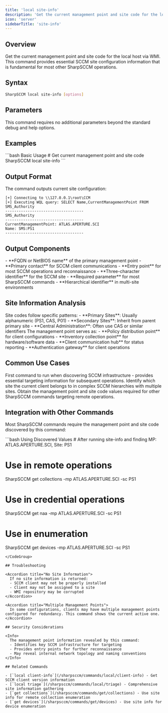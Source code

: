 ```yaml
---
title: 'local site-info'
description: 'Get the current management point and site code for the local host via WMI'
icon: 'server'
sidebarTitle: 'site-info'
---
```


## Overview

Get the current management point and site code for the local host via WMI. This command provides essential SCCM site configuration information that is fundamental for most other SharpSCCM operations.

## Syntax

```bash
SharpSCCM local site-info [options]
```

## Parameters

This command requires no additional parameters beyond the standard debug and help options.

## Examples

<CodeGroup>
```bash Basic Usage
# Get current management point and site code
SharpSCCM local site-info
```
</CodeGroup>

## Output Format

The command outputs current site configuration:

```text
[+] Connecting to \\127.0.0.1\root\CCM
[+] Executing WQL query: SELECT Name,CurrentManagementPoint FROM SMS_Authority
-----------------------------------
SMS_Authority
-----------------------------------
CurrentManagementPoint: ATLAS.APERTURE.SCI
Name: SMS:PS1
-----------------------------------
```

## Output Components

<Accordion title="Management Point">
  - **FQDN or NetBIOS name** of the primary management point
  - **Primary contact** for SCCM client communications
  - **Entry point** for most SCCM operations and reconnaissance
</Accordion>

<Accordion title="Site Code">
  - **Three-character identifier** for the SCCM site
  - **Required parameter** for most SharpSCCM commands
  - **Hierarchical identifier** in multi-site environments
</Accordion>

## Site Information Analysis

<Accordion title="Site Code Format">
  Site codes follow specific patterns:
  - **Primary Sites**: Usually alphanumeric (PS1, CAS, P01)
  - **Secondary Sites**: Inherit from parent primary site
  - **Central Administration**: Often use CAS or similar identifiers
</Accordion>

<Accordion title="Management Point Role">
  The management point serves as:
  - **Policy distribution point** for client configurations
  - **Inventory collection point** for hardware/software data
  - **Client communication hub** for status reporting
  - **Authentication gateway** for client operations
</Accordion>

## Common Use Cases

<Accordion title="Initial Reconnaissance">
  First command to run when discovering SCCM infrastructure - provides essential targeting information for subsequent operations.
</Accordion>

<Accordion title="Multi-Site Environments">
  Identify which site the current client belongs to in complex SCCM hierarchies with multiple sites.
</Accordion>

<Accordion title="Parameter Discovery">
  Obtain the management point and site code values required for other SharpSCCM commands targeting remote operations.
</Accordion>

## Integration with Other Commands

Most SharpSCCM commands require the management point and site code discovered by this command:

<CodeGroup>
```bash Using Discovered Values
# After running site-info and finding MP: ATLAS.APERTURE.SCI, Site: PS1

# Use in remote operations
SharpSCCM get collections -mp ATLAS.APERTURE.SCI -sc PS1

# Use in credential operations
SharpSCCM get naa -mp ATLAS.APERTURE.SCI -sc PS1

# Use in enumeration
SharpSCCM get devices -mp ATLAS.APERTURE.SCI -sc PS1
```
</CodeGroup>

## Troubleshooting

<Accordion title="No Site Information">
  If no site information is returned:
  - SCCM client may not be properly installed
  - Client may not be assigned to a site
  - WMI repository may be corrupted
</Accordion>

<Accordion title="Multiple Management Points">
  In some configurations, clients may have multiple management points configured for redundancy. This command shows the current active one.
</Accordion>

## Security Considerations

<Info>
  The management point information revealed by this command:
  - Identifies key SCCM infrastructure for targeting
  - Provides entry points for further reconnaissance
  - May reveal internal network topology and naming conventions
</Info>

## Related Commands

- [`local client-info`](/sharpsccm/commands/local/client-info) - Get SCCM client version information
- [`local triage`](/sharpsccm/commands/local/triage) - Comprehensive site information gathering
- [`get collections`](/sharpsccm/commands/get/collections) - Use site info for remote collection enumeration
- [`get devices`](/sharpsccm/commands/get/devices) - Use site info for device enumeration
